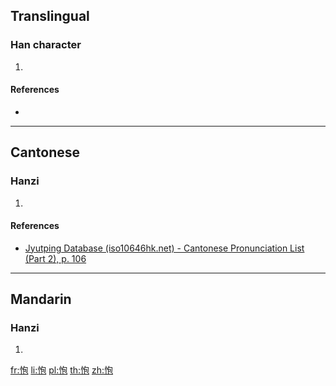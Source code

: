 ==Translingual==

===Han character===
{{Han char|rn=61|rad=心|as=05|sn=8|four=97012|canj=PPRU|ids=⿰忄包}}

# {{defn|Han|sort=心05}}

====References====
* {{Han ref|kx=0379.120|dkj=10426|dj=0707.200|hdz=42287.090|uh=6009|ud=24585|bh=CCAF|bd=52399}}

----

==Cantonese==

===Hanzi===
{{yue-hanzi|jyut=baau2|y=baau2}}

# {{defn|lang=yue|sort=心05}}

====References====
* [http://www.iso10646hk.net/jp/document/download.jsp Jyutping Database (iso10646hk.net) - Cantonese Pronunciation List (Part 2), p. 106]

----

==Mandarin==

===Hanzi===
{{cmn-hanzi|pin=[[bǎo]] ([[bao3]])|wg=pao<sup>3</sup>}}

# {{defn|lang=cmn|sort=心05}}

[[fr:怉]]
[[li:怉]]
[[pl:怉]]
[[th:怉]]
[[zh:怉]]